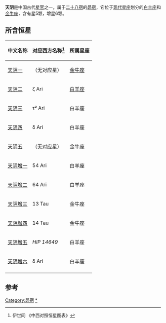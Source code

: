 '''天阴'''是中国古代[[星官|星官]]之一，属于[[二十八宿|二十八宿]]的[[昴宿|昴宿]]，它位于[[星座列表|现代星座]]划分的[[白羊座|白羊座]]和[[金牛座|金牛座]]，含有星5颗，增星6颗。

==所含恒星==
{| class="wikitable" align="center" style="text-align:center; width:60%"
|-
! 中文名称 !! 对应西方名称<ref>伊世同 《中西对照恒星图表》</ref> !! 所属星座 
|-
| [[天阴一|天阴一]] || （无对应星） || [[金牛座|金牛座]]
|-
| [[天阴二|天阴二]] || ζ Ari || [[白羊座|白羊座]]
|-
| [[天阴三|天阴三]] || τ² Ari || 白羊座
|-
| [[天阴四|天阴四]] || δ Ari || 白羊座
|-
| [[天阴五|天阴五]] || （无对应星） || 金牛座
|-
| [[天阴增一|天阴增一]] || 54 Ari || 白羊座
|-
| [[天阴增二|天阴增二]] || 64 Ari || 白羊座
|- 
| [[天阴增三|天阴增三]] || 13 Tau || 金牛座
|-
| [[天阴增四|天阴增四]] || 14 Tau || 金牛座
|-
| [[天阴增五|天阴增五]] || ''HIP 14649'' || 白羊座
|-
| [[天阴增六|天阴增六]] || δ Ari || 白羊座
|-
|}

==参考==
{{reflist}}
{{中国古代星官-西方}}
[[Category:昴宿|Category:昴宿]]
[[Category:天阴_(星官)|*]]